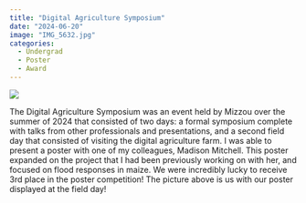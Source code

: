 ```yaml
---
title: "Digital Agriculture Symposium"
date: "2024-06-20"
image: "IMG_5632.jpg"
categories:
  - Undergrad
  - Poster
  - Award
---
```


![](IMG_5679.jpg)

The Digital Agriculture Symposium was an event held by Mizzou over the summer of 2024 that consisted of two days: a formal symposium complete with talks from other professionals and presentations, and a second field day that consisted of visiting the digital agriculture farm. I was able to present a poster with one of my colleagues, Madison Mitchell. This poster expanded on the project that I had been previously working on with her, and focused on flood responses in maize. We were incredibly lucky to receive 3rd place in the poster competition! The picture above is us with our poster displayed at the field day!
